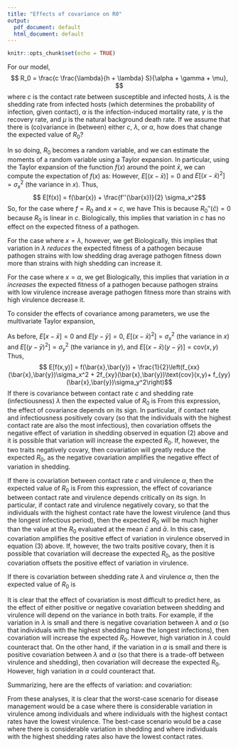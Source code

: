 ```yaml
---
title: "Effects of covariance on R0"
output:
  pdf_document: default
  html_document: default
---
```


```r
knitr::opts_chunk$set(echo = TRUE)
```

For our model, 
$$ R_0 = \frac{c \frac{\lambda}{h + \lambda} S}{\alpha + \gamma + \mu}, $$
where $c$ is the contact rate between susceptible and infected hosts, $\lambda$ is the shedding rate from infected hosts (which determines the probability of infection, given contact), $\alpha$ is the infection-induced mortality rate, $\gamma$ is the recovery rate, and $\mu$ is the natural background death rate.
If we assume that there is (co)variance in (between) either $c$, $\lambda$, or $\alpha$, how does that change the expected value of $R_0$?

In so doing, $R_0$ becomes a random variable, and we can estimate the moments of a random variable using a Taylor expansion. 
In particular, using the Taylor expansion of the function $f(x)$ around the point $\bar{x}$, we can compute the expectation of $f(x)$ as:
\begin{align*}
E[f(x)] &= E[f(\bar{x}) + f'(\bar{x})(x-\bar{x}) + \frac{1}{2}f''(\bar{x})(x-\bar{x})^2] \\
E[f(x)] &= f(\bar{x}) + f'(\bar{x})E[(x-\bar{x})] + \frac{f''(\bar{x})}{2}E[(x-\bar{x})^2].
\end{align*}
However, $E[(x-\bar{x})] = 0$ and $E[(x-\bar{x})^2] = \sigma_x^2$ (the variance in $x$). 
Thus, 
$$ E[f(x)] = f(\bar{x}) + \frac{f''(\bar{x})}{2} \sigma_x^2$$
So, for the case where $f = R_0$ and $x = c$, we have 
\begin{equation}
E[R_0(c)] = R_0(\bar{c}) + \frac{R_0''(\bar{c})}{2}\sigma_c^2 = R_0(\bar{c}).
\end{equation}
This is because $R_0''(\bar{c}) = 0$ because $R_0$ is linear in $c$. 
Biologically, this implies that variation in $c$ has no effect on the expected fitness of a pathogen. 

For the case where $x = \lambda$, however, we get 
\begin{equation}
E[R_0(\lambda)] = R_0(\bar{\lambda}) + \frac{R_0''(\bar{\lambda})}{2}\sigma_\lambda^2 = R_0(\bar{\lambda}) - \frac{h}{\bar{\lambda}(h+\bar{\lambda})^2}R_0(\bar{\lambda})\sigma_\lambda^2 = R_0\left(\bar{\lambda}\right)\left(1-\frac{h}{\bar{\lambda}\left(h+\bar{\lambda}\right)^2}\sigma_\lambda^2\right)
\end{equation}
Biologically, this implies that variation in $\lambda$ *reduces* the expected fitness of a pathogen because pathogen strains with low shedding drag average pathogen fitness down more than strains with high shedding can increase it.

For the case where $x = \alpha$, we get 
\begin{equation}
E[R_0(\alpha)] = R_0(\bar{\alpha}) + \frac{R_0''(\bar{\alpha})}{2}\sigma_\alpha^2 = R_0(\bar{\alpha}) + \frac{1}{(\bar{\alpha}+\gamma+\mu)^2}R_0(\bar{\alpha})\sigma_\alpha^2 = R_0\left(\bar{\alpha}\right)\left(1 + \frac{\sigma_\alpha^2}{\left(\bar{\alpha}+\gamma+\mu\right)^2}\right)
\end{equation}
Biologically, this implies that variation in $\alpha$ *increases* the expected fitness of a pathogen because pathogen strains with low virulence increase average pathogen fitness more than strains with high virulence decrease it.

To consider the effects of covariance among parameters, we use the multivariate Taylor expansion, 
\begin{align*}
E[f(x,y)] = &f(\bar{x},\bar{y}) + f_x(\bar{x},\bar{y})E[x-\bar{x}] + f_y(\bar{x},\bar{y})E[y-\bar{y}] \\
& + \frac{1}{2}\left(f_{xx}(\bar{x},\bar{y})E[(x-\bar{x})^2] + 2f_{xy}(\bar{x},\bar{y})E[(x-\bar{x})(y-\bar{y})]+ f_{yy}(\bar{x},\bar{y})E[(y-\bar{y})^2]\right)
\end{align*}

As before, $E[x-\bar{x}] = 0$ and $E[y-\bar{y}] = 0$, $E[(x-\bar{x})^2] = \sigma_x^2$ (the variance in $x$) and $E[(y-\bar{y})^2] = \sigma_y^2$ (the variance in $y$), and $E[(x-\bar{x})(y-\bar{y})] = \text{cov}(x,y)$ Thus,
$$ E[f(x,y)] = f(\bar{x},\bar{y}) + \frac{1}{2}\left(f_{xx}(\bar{x},\bar{y})\sigma_x^2 + 2f_{xy}(\bar{x},\bar{y})\text{cov}(x,y)+ f_{yy}(\bar{x},\bar{y})\sigma_y^2\right)$$
If there is covariance between contact rate $c$ and shedding rate (infectiousness) $\lambda$ then the expected value of $R_0$ is
\begin{align} 
E[R_0(c,\lambda)] &= R_0\left(\bar{c},\bar{\lambda}\right) + \frac{1}{2}\left(\frac{2h}{\bar{c}\bar{\lambda}(h+\bar{\lambda})}R_0\left(\bar{c},\bar{\lambda}\right)\text{cov}(c,\lambda) - \frac{2h}{\bar{\lambda}\left(h+\bar{\lambda}\right)^2}R_0\left(\bar{c},\bar{\lambda}\right)\sigma_\lambda^2\right) \\
&= R_0\left(\bar{c},\bar{\lambda}\right)\left(1+\frac{h}{\bar{\lambda}\left(h+\bar{\lambda}\right)}\left(\frac{\text{cov}(c,\lambda)}{\bar{c}} - \frac{\sigma_\lambda^2}{h+\bar{\lambda}}\right)\right).
\end{align}
From this expression, the effect of covariance depends on its sign. 
In particular, if contact rate and infectiousness positively covary (so that the individuals with the highest contact rate are also the most infectious), then covariation offsets the negative effect of variation in shedding observed in equation (2) above and it is possible that variation will increase the expected $R_0$.
If, however, the two traits negatively covary, then covariation will greatly reduce the expected $R_0$, as the negative covariation amplifies the negative effect of variation in shedding.

If there is covariation between contact rate $c$ and virulence $\alpha$, then the expected value of $R_0$ is
\begin{align}
E[R_0(c,\alpha)] &= R_0\left(\bar{c},\bar{\alpha}\right) + \frac{1}{2}\left(-\frac{2}{\bar{c}\left(\bar{\alpha}+\gamma+\mu\right)}R_0\left(\bar{c},\bar{\alpha}\right)\text{cov}(c,\alpha) + \frac{2}{\left(\bar{\alpha}+\gamma+\mu\right)^2}R_0\left(\bar{c},\bar{\alpha}\right)\sigma_\alpha^2\right) \\
&= R_0\left(\bar{c},\bar{\alpha}\right)\left(1 + \frac{1}{\bar{\alpha}+\gamma+\mu}\left(\frac{\sigma_\alpha^2}{\bar{\alpha}+\gamma+\mu} - \frac{\text{cov}(c,\alpha)}{\bar{c}}\right)\right).
\end{align}
From this expression, the effect of covariance between contact rate and virulence depends critically on its sign. 
In particular, if contact rate and virulence negatively covary, so that the individuals with the highest contact rate have the lowest virulence (and thus the longest infectious period), then the expected $R_0$ will be much higher than the value at the $R_0$ evaluated at the mean $\bar{c}$ and $\bar{\alpha}$. 
In this case, covariation amplifies the positive effect of variation in virulence observed in equation (3) above.
If, however, the two traits positive covary, then it is possible that covariation will decrease the expected $R_0$, as the positive covariation offsets the positive effect of variation in virulence.

If there is covariation between shedding rate $\lambda$ and virulence $\alpha$, then the expected value of $R_0$ is 
\begin{align*}
E[R_0(\lambda,\alpha)] = R_0\left(\bar{\lambda},\bar{\alpha}\right) + \frac{1}{2}(&-\frac{2h}{\bar{\lambda}\left(h+\bar{\lambda}\right)^2}R_0\left(\bar{\lambda},\bar{\alpha}\right)\sigma_\lambda^2 - \frac{2h}{\bar{\lambda}\left(h+\bar{\lambda}\right)\left(\bar{\alpha}+\gamma+\mu\right)}R_0\left(\bar{\lambda},\bar{\alpha}\right)\text{cov}(\lambda,\alpha) \\
&+ \frac{2}{\left(\bar{\alpha}+\gamma+\mu\right)^2}R_0\left(\bar{\lambda},\bar{\alpha}\right)\sigma_\alpha^2)
\end{align*}
\begin{equation}
E[R_0(\lambda,\alpha)] = R_0\left(\bar{\lambda},\bar{\alpha}\right) \left(1 - \frac{h}{\bar{\lambda}\left(h+\bar{\lambda}\right)^2}\sigma_\lambda^2 - \frac{h}{\bar{\lambda}\left(h+\bar{\lambda}\right)\left(\bar{\alpha}+\gamma+\mu\right)}\text{cov}(\lambda,\alpha) + \frac{1}{\left(\bar{\alpha}+\gamma+\mu\right)^2}\sigma_\alpha^2\right)
\end{equation}

It is clear that the effect of covariation is most difficult to predict here, as the effect of either positive or negative covariation between shedding and virulence will depend on the variance in both traits. 
For example, if the variation in $\lambda$ is small and there is negative covariation between $\lambda$ and $\alpha$ (so that individuals with the highest shedding have the longest infections), then covariation will increase the expected $R_0$.
However, high variation in $\lambda$ could counteract that. 
On the other hand, if the variation in $\alpha$ is small and there is positive covariation between $\lambda$ and $\alpha$ (so that there is a trade-off between virulence and shedding), then covariation will decrease the expected $R_0$.
However, high variation in $\alpha$ could counteract that.

Summarizing, here are the effects of variation:
\begin{align}
E[R_0(c)] &= R_0(\bar{c}), \\
E[R_0(\lambda)] &= R_0\left(\bar{\lambda}\right)\left(1-\frac{h}{\bar{\lambda}\left(h+\bar{\lambda}\right)^2}\sigma_\lambda^2\right), \\
E[R_0(\alpha)] &= R_0\left(\bar{\alpha}\right)\left(1 + \frac{\sigma_\alpha^2}{\left(\bar{\alpha}+\gamma+\mu\right)^2}\right),
\end{align}
and covariation:
\begin{align}
E[R_0(c,\lambda)] &= R_0\left(\bar{c},\bar{\lambda}\right)\left(1+\frac{h}{\bar{\lambda}\left(h+\bar{\lambda}\right)}\left(\frac{\text{cov}(c,\lambda)}{\bar{c}} - \frac{\sigma_\lambda^2}{h+\bar{\lambda}}\right)\right),\\
E[R_0(c,\alpha)] &= R_0\left(\bar{c},\bar{\alpha}\right)\left(1 + \frac{1}{\bar{\alpha}+\gamma+\mu}\left(\frac{\sigma_\alpha^2}{\bar{\alpha}+\gamma+\mu} - \frac{\text{cov}(c,\alpha)}{\bar{c}}\right)\right), \\
E[R_0(\lambda,\alpha)] &= R_0\left(\bar{\lambda},\bar{\alpha}\right) \left(1 - \frac{h}{\bar{\lambda}\left(h+\bar{\lambda}\right)^2}\sigma_\lambda^2 - \frac{h}{\bar{\lambda}\left(h+\bar{\lambda}\right)\left(\bar{\alpha}+\gamma+\mu\right)}\text{cov}(\lambda,\alpha) + \frac{1}{\left(\bar{\alpha}+\gamma+\mu\right)^2}\sigma_\alpha^2\right).
\end{align}

From these analyses, it is clear that the worst-case scenario for disease management would be a case where there is considerable variation in virulence among individuals and where individuals with the highest contact rates have the lowest virulence. 
The best-case scenario would be a case where there is considerable variation in shedding and where individuals with the highest shedding rates also have the lowest contact rates.